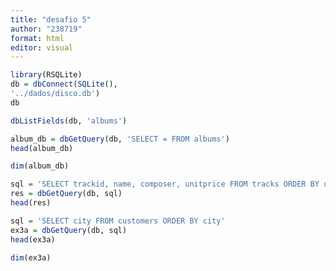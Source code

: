 ---
title: "desafio 5"
author: "238719"
format: html
editor: visual
---

```{r}
library(RSQLite)
db = dbConnect(SQLite(),
'../dados/disco.db')
db
```

```{r}
dbListFields(db, 'albums')
```

```{r}
album_db = dbGetQuery(db, 'SELECT = FROM albums')
head(album_db)
```

```{r}
dim(album_db)
```

```{r}
sql = 'SELECT trackid, name, composer, unitprice FROM tracks ORDER BY unitprice'
res = dbGetQuery(db, sql)
head(res)
```

```{r}
sql = 'SELECT city FROM customers ORDER BY city'
ex3a = dbGetQuery(db, sql)
head(ex3a)
```

```{r}
dim(ex3a)
```

